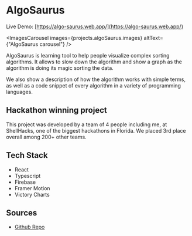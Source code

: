 
# AlgoSaurus

Live Demo: [https://algo-saurus.web.app/](https://algo-saurus.web.app/)

<ImagesCarousel
  images={projects.algoSaurus.images}
  altText={"AlgoSaurus carousel"}
/>

AlgoSaurus is learning tool to help people visualize complex sorting
algorithms. It allows to slow down the algorithm and show a graph as
the algorithm is doing its magic sorting the data.

We also show a description of how the algorithm works with simple
terms, as well as a code snippet of every algorithm in a variety of
programming languages.

## Hackathon winning project

This project was developed by a team of 4 people including me, at
ShellHacks, one of the biggest hackathons in Florida. We placed 3rd
place overall among 200+ other teams.

## Tech Stack

- React
- Typescript
- Firebase
- Framer Motion
- Victory Charts

## Sources

- [Github Repo](https://github.com/fidel-bello/AlgoSaurus)

